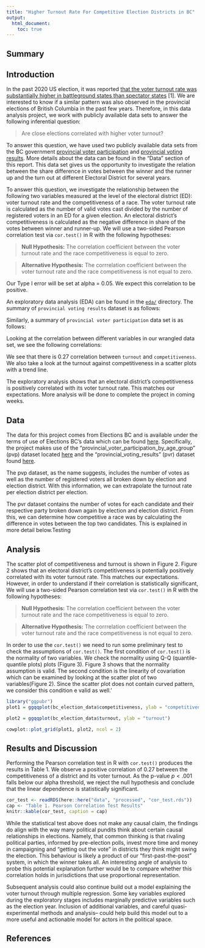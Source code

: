 ```yaml
---
title: "Higher Turnout Rate For Competitive Election Districts in BC"
output: 
  html_document:
    toc: true
---
```

## Summary

## Introduction

In the past 2020 US election, it was reported [that the voter turnout rate was substantially higher in battleground states than spectator states](https://www.nationalpopularvote.com/voter-turnout-substantially-higher-battleground-states-spectator-states) [1]. We are interested to know if a similar pattern was also observed in the provincial elections of British Columbia in the past few years. Therefore, in this data analysis project, we work with publicly available data sets to answer the following inferential question:

> Are close elections correlated with higher voter turnout?

To answer this question, we have used two publicly available data sets from the BC government [provincial voter participation](https://catalogue.data.gov.bc.ca/dataset/6d9db663-8c30-43ec-922b-d541d22e634f/resource/646530d4-078c-4815-8452-c75639962bb4) and [provincial voting results](https://catalogue.data.gov.bc.ca/dataset/44914a35-de9a-4830-ac48-870001ef8935/resource/fb40239e-b718-4a79-b18f-7a62139d9792). More details about the data can be found in the "Data" section of this report. This data set gives us the opportunity to investigate the relation between the share difference in votes between the winner and the runner up and the turn out at different Electoral District for several years.

To answer this question, we investigate the relationship between the following two variables measured at the level of the electoral district (ED): voter turnout rate and the competitiveness of a race. The voter turnout rate is calculated as the number of valid votes cast divided by the number of registered voters in an ED for a given election. An electoral district's competitiveness is calculated as the negative difference in share of the votes between winner and runner-up.  We will use a two-sided Pearson correlation test via `cor.test()` in R with the following hypotheses:

> **Null Hypothesis:** The correlation coefficient between the voter turnout rate and the race competitiveness is equal to zero. 

> **Alternative Hypothesis:**  The corrrelation coefficient between the voter turnout rate and the race competitiveness is not equal to zero. 

Our Type I error will be set at alpha = 0.05. We expect this correlation to be positive.

An exploratory data analysis (EDA) can be found in the [`eda/`](eda/) directory. The summary of `provincial voting results` dataset is as follows:

<!--![](eda/bc_election_turnout_files/figure-html/pvr.jpg)-->

Similarly, a summary of `provincial voter participation` data set is as follows:

<!--![](eda/bc_election_turnout_files/figure-html/pvp.jpg)-->

Looking at the correlation between different variables in our wrangled data set, we see the following correlations:

<!--![](eda/bc_election_turnout_files/figure-html/corrplot-1.png)-->

We see that there is 0.27 correlation between `turnout` and `competitiveness`. We also take a look at the turnout against competitiveness in a scatter plots with a trend line. 

<!--![](eda/bc_election_turnout_files/figure-html/scatterplot-1.png)-->

The exploratory analysis shows that an electoral district's competitiveness is positively correlated with its voter turnout rate. This matches our expectations. More analysis will be done to complete the project in coming weeks.



## Data

The data for this project comes from Elections BC and is available under the terms of use of Elections BC's data which can be found  [here](https://elections.bc.ca/docs/EBC-Open-Data-Licence.pdf). Specifically, the project makes use of the "provincial_voter_participation_by_age_group" (pvp) dataset located [here](https://catalogue.data.gov.bc.ca/dataset/6d9db663-8c30-43ec-922b-d541d22e634f/resource/646530d4-078c-4815-8452-c75639962bb4) and the "provincial_voting_results" (pvr) dataset found [here](https://catalogue.data.gov.bc.ca/dataset/44914a35-de9a-4830-ac48-870001ef8935/resource/fb40239e-b718-4a79-b18f-7a62139d9792).

The pvp dataset, as the name suggests, includes the number of votes as well as the number of registered voters all broken down by election and election district. With this information, we can extrapolate the turnout rate per election district per election.

The pvr dataset contains the number of votes for each candidate and their respective party broken down again by election and election district. From this, we can determine how competitive a race was by calculating the difference in votes between the top two candidates. This is explained in more detail below.Testing

## Analysis

The scatter plot of competitiveness and turnout is shown in Figure 2. Figure 2 shows that an electoral district's competitiveness is potentially positively correlated with its voter turnout rate. This matches our expectations. However, in order to understand if their correlation is statistically significant, We will use a two-sided Pearson correlation test via `cor.test()` in R with the following hypotheses:

> **Null Hypothesis:** The correlation coefficient between the voter turnout rate and the race competitiveness is equal to zero. 

> **Alternative Hypothesis:**  The corrrelation coefficient between the voter turnout rate and the race competitiveness is not equal to zero. 

In order to use the `cor.test()` we need to run some preliminary test to check the assumptions of `cor.test()`. The first condition of `cor.test()` is the normality of two variables. We check the normality using Q-Q (quantile-quantile plots) plots (Figure 3). Figure 3 shows that the normality assumption is valid. The second condition is the  linearity of covariation which can be examined by looking at the scatter plot of two variables(Figure 2). Since the scatter plot does not contain curved pattern, we consider this condition e valid as well.'

```r
library("ggpubr")
plot1 = ggqqplot(bc_election_data$competitiveness, ylab = "competitiveness")

plot2 = ggqqplot(bc_election_data$turnout, ylab = "turnout")

cowplot::plot_grid(plot1, plot2, ncol = 2)
```



## Results and Discussion

Performing the Pearson correlation test in R with `cor.test()` produces the results in Table 1. We observe a positive correlation of 0.27 between the competitiveness of a district and its voter turnout. As the p-value $p < .001$ falls below our alpha threshold, we reject the null hypothesis and conclude that the linear dependence is statistically significant.

```r
cor_test <- readRDS(here::here("data", "processed", "cor_test.rds"))
cap <- "Table 1. Pearson Correlation Test Results"
knitr::kable(cor_test, caption = cap)
```

While the statistical test above does not make any causal claim, the findings do align with the way many political pundits think about certain causal relationships in elections. Namely, that common thinking is that rivaling political parties, informed by pre-election polls, invest more time and money in campaigning and "getting out the vote" in districts they think might swing the election. This behaviour is likely a product of our "first-past-the-post" system, in which the winner takes all. An interesting angle of analysis to probe this potential explanation further would be to compare whether this correlation holds in jurisdictions that use proportional representation.

Subsequent analysis could also continue build out a model explaining the voter turnout through multiple regression. Some key variables explored during the exploratory stages includes marginally predictive variables such as the election year. Inclusion of additional variables, and careful quasi-experimental methods and analysis-- could help build this model out to a more useful and actionable model for actors in the political space.

## References